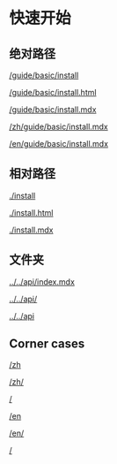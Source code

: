 # 快速开始

## 绝对路径

[/guide/basic/install](/guide/basic/install)

[/guide/basic/install.html](/guide/basic/install.html)

[/guide/basic/install.mdx](/guide/basic/install.mdx)

[/zh/guide/basic/install.mdx](/zh/guide/basic/install.mdx)

[/en/guide/basic/install.mdx](/en/guide/basic/install.mdx)

## 相对路径

[./install](./install)

[./install.html](./install.html)

[./install.mdx](./install.mdx)

## 文件夹

[../../api/index.mdx](../../api/index.mdx)

[../../api/](../../api/)

[../../api](../../api)

## Corner cases

[/zh](/zh)

[/zh/](/zh/)

[/](/)

[/en](/en)

[/en/](/en/)

[/](/)
